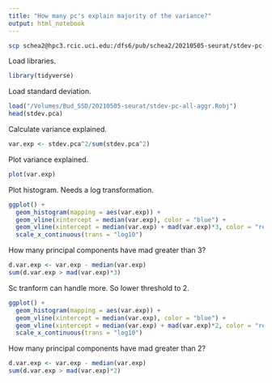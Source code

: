 ```yaml
---
title: "How many pc's explain majority of the variance?"
output: html_notebook
---
```


```bash
scp schea2@hpc3.rcic.uci.edu:/dfs6/pub/schea2/20210505-seurat/stdev-pc-all-aggr.Robj /Volumes/Bud_SSD/20210505-seurat
```

Load libraries.
```r
library(tidyverse)
```

Load standard deviation.
```r
load("/Volumes/Bud_SSD/20210505-seurat/stdev-pc-all-aggr.Robj")
head(stdev.pca)
```

Calculate variance explained.
```r
var.exp <- stdev.pca^2/sum(stdev.pca^2)
```

Plot variance explained.
```r
plot(var.exp)
```

Plot histogram. Needs a log transformation.
```r
ggplot() +
  geom_histogram(mapping = aes(var.exp)) +
  geom_vline(xintercept = median(var.exp), color = "blue") +
  geom_vline(xintercept = median(var.exp) + mad(var.exp)*3, color = "red") +
  scale_x_continuous(trans = "log10")
```

How many principal components have mad greater than 3?
```r
d.var.exp <- var.exp - median(var.exp)
sum(d.var.exp > mad(var.exp)*3)
```

Sc tranform can handle more. So lower threshold to 2. 
```r
ggplot() +
  geom_histogram(mapping = aes(var.exp)) +
  geom_vline(xintercept = median(var.exp), color = "blue") +
  geom_vline(xintercept = median(var.exp) + mad(var.exp)*2, color = "red") +
  scale_x_continuous(trans = "log10")
```

How many principal components have mad greater than 2?
```r
d.var.exp <- var.exp - median(var.exp)
sum(d.var.exp > mad(var.exp)*2)
```

